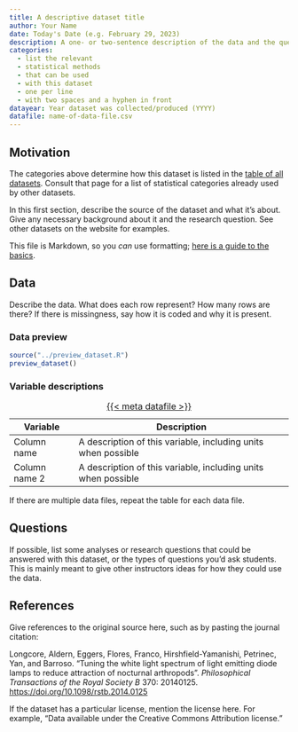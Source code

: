 ```yaml
---
title: A descriptive dataset title
author: Your Name
date: Today's Date (e.g. February 29, 2023)
description: A one- or two-sentence description of the data and the question to be answered using it. If possible, give a brief summary of the statistical situation, such as indicating if this is a randomized experiment, observational study, large classification task, etc.
categories:
  - list the relevant
  - statistical methods
  - that can be used
  - with this dataset
  - one per line
  - with two spaces and a hyphen in front
datayear: Year dataset was collected/produced (YYYY)
datafile: name-of-data-file.csv
---
```


## Motivation

The categories above determine how this dataset is listed in the [table of all
datasets](https://cmustatistics.github.io/data-repository/by-method.html). Consult
that page for a list of statistical categories already used by other datasets.

In this first section, describe the source of the dataset and what it's about.
Give any necessary background about it and the research question. See other
datasets on the website for examples.

This file is Markdown, so you *can* use formatting; [here is a guide to the
basics](https://quarto.org/docs/authoring/markdown-basics.html).

## Data

Describe the data. What does each row represent? How many rows are there? If
there is missingness, say how it is coded and why it is present.

### Data preview

```r
source("../preview_dataset.R")
preview_dataset()
```

### Variable descriptions

| Variable | Description |
|----|-------------|
| Column name | A description of this variable, including units when possible |
| Column name 2 | A description of this variable, including units when possible |

: [{{< meta datafile >}}](../data/{{< meta datafile >}})

If there are multiple data files, repeat the table for each data file.

## Questions

If possible, list some analyses or research questions that could be answered
with this dataset, or the types of questions you'd ask students. This is mainly
meant to give other instructors ideas for how they could use the data.

## References

Give references to the original source here, such as by pasting the journal
citation:

Longcore, Aldern, Eggers, Flores, Franco, Hirshfield-Yamanishi, Petrinec, Yan,
and Barroso. “Tuning the white light spectrum of light emitting diode lamps to
reduce attraction of nocturnal arthropods”. *Philosophical Transactions of the
Royal Society B* 370: 20140125. <https://doi.org/10.1098/rstb.2014.0125>

If the dataset has a particular license, mention the license here. For example,
"Data available under the Creative Commons Attribution license."
